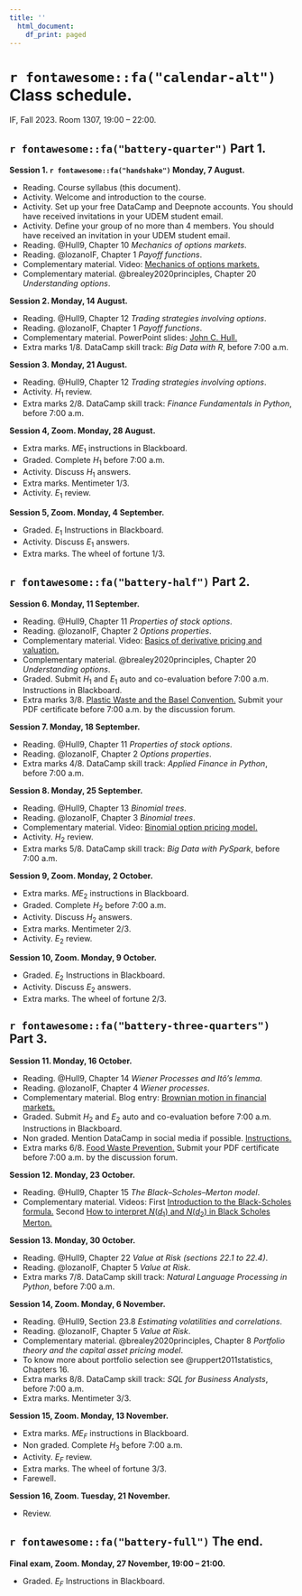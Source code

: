 ```yaml
---
title: ''
  html_document:
    df_print: paged
---
```


\newpage

# `r fontawesome::fa("calendar-alt")` Class schedule. 

IF, Fall 2023. Room 1307, 19:00 – 22:00.

## `r fontawesome::fa("battery-quarter")` Part 1.

**Session 1. `r fontawesome::fa("handshake")` Monday, 7 August.**

- Reading. Course syllabus (this document).
- Activity. Welcome and introduction to the course.
- Activity. Set up your free DataCamp and Deepnote accounts. You should have received invitations in your UDEM student email.
- Activity. Define your group of no more than 4 members. You should have received an invitation in your UDEM student email.
- Reading. @Hull9, Chapter 10 *Mechanics of options markets*.
- Reading. @lozanoIF, Chapter 1 *Payoff functions*.
- Complementary material. Video: [Mechanics of options markets.](https://youtu.be/z7P2bMCovf0)
- Complementary material. @brealey2020principles, Chapter 20 *Understanding options*.

**Session 2. Monday, 14 August.**

- Reading. @Hull9, Chapter 12 *Trading strategies involving options*. 
- Reading. @lozanoIF, Chapter 1 *Payoff functions*.
- Complementary material. PowerPoint slides: [John C. Hull.](https://www-2.rotman.utoronto.ca/~hull/ofodslides/index.html)
- Extra marks 1/8. DataCamp skill track: *Big Data with R*, before 7:00 a.m.

**Session 3. Monday, 21 August.**

- Reading. @Hull9, Chapter 12 *Trading strategies involving options*. 
- Activity. $H_1$ review.
- Extra marks 2/8. DataCamp skill track: *Finance Fundamentals in Python*, before 7:00 a.m.

**Session 4, Zoom. Monday, 28 August.**

- Extra marks. $ME_1$ instructions in Blackboard.
- Graded. Complete $H_1$ before 7:00 a.m.
- Activity. Discuss $H_1$ answers.
- Extra marks. Mentimeter 1/3.
- Activity. $E_1$ review.

**Session 5, Zoom. Monday, 4 September.**

- Graded. $E_1$ Instructions in Blackboard.
- Activity. Discuss $E_1$ answers.
- Extra marks. The wheel of fortune 1/3.

## `r fontawesome::fa("battery-half")` Part 2.

**Session 6. Monday, 11 September.**

- Reading. @Hull9, Chapter 11 *Properties of stock options*. 
- Reading. @lozanoIF, Chapter 2 *Options properties*.
- Complementary material. Video: [Basics of derivative pricing and valuation.](https://youtu.be/NdX7vDIUVQg)
- Complementary material. @brealey2020principles, Chapter 20 *Understanding options*.
- Graded. Submit $H_1$ and $E_1$ auto and co-evaluation before 7:00 a.m. Instructions in Blackboard.
- Extra marks 3/8. [Plastic Waste and the Basel Convention.](https://unccelearn.org/course/view.php?id=131&page=overview) Submit your PDF certificate before 7:00 a.m. by the discussion forum.

**Session 7. Monday, 18 September.**

- Reading. @Hull9, Chapter 11 *Properties of stock options*. 
- Reading. @lozanoIF, Chapter 2 *Options properties*.
- Extra marks 4/8. DataCamp skill track: *Applied Finance in Python*, before 7:00 a.m.

**Session 8. Monday, 25 September.**

- Reading. @Hull9, Chapter 13 *Binomial trees*. 
- Reading. @lozanoIF, Chapter 3 *Binomial trees*.
- Complementary material. Video: [Binomial option pricing model.](https://youtu.be/7hL_4J5VjRw)
- Activity. $H_2$ review.
- Extra marks 5/8. DataCamp skill track: *Big Data with PySpark*, before 7:00 a.m.

**Session 9, Zoom. Monday, 2 October.**

- Extra marks. $ME_2$ instructions in Blackboard.
- Graded. Complete $H_2$ before 7:00 a.m.
- Activity. Discuss $H_2$ answers.
- Extra marks. Mentimeter 2/3.
- Activity. $E_2$ review.

**Session 10, Zoom. Monday, 9 October.**

- Graded. $E_2$ Instructions in Blackboard.
- Activity. Discuss $E_2$ answers.
- Extra marks. The wheel of fortune 2/3.

## `r fontawesome::fa("battery-three-quarters")` Part 3.

**Session 11. Monday, 16 October.**

- Reading. @Hull9, Chapter 14 *Wiener Processes and Itô's lemma*. 
- Reading. @lozanoIF, Chapter 4 *Wiener processes*.
- Complementary material. Blog entry: [Brownian motion in financial markets.](https://www.cantorsparadise.com/brownian-motion-in-financial-markets-ea5f02204b14)
- Graded. Submit $H_2$ and $E_2$ auto and co-evaluation before 7:00 a.m. Instructions in Blackboard.
- Non graded. Mention DataCamp in social media if possible. [Instructions.](https://docs.google.com/document/d/1Dv-L036CZWsZCmn9W5p0ikgetlc4GcT-NQ9Rp_HebE0/edit)
- Extra marks 6/8. [Food Waste Prevention.](https://unccelearn.org/course/view.php?id=129&page=overview) Submit your PDF certificate before 7:00 a.m. by the discussion forum.

**Session 12. Monday, 23 October.**

- Reading. @Hull9, Chapter 15 *The Black–Scholes–Merton model*.
- Complementary material. Videos: First [Introduction to the Black-Scholes formula.](https://youtu.be/pr-u4LCFYEY) Second [How to interpret $N(d_1)$ and $N(d_2)$ in Black Scholes Merton.](https://youtu.be/spkim5Ns304)

**Session 13. Monday, 30 October.**

- Reading. @Hull9, Chapter 22 *Value at Risk (sections 22.1 to 22.4)*.
- Reading. @lozanoIF, Chapter 5 *Value at Risk*.
- Extra marks 7/8. DataCamp skill track: *Natural Language Processing in Python*, before 7:00 a.m.

**Session 14, Zoom. Monday, 6 November.**

- Reading. @Hull9, Section 23.8 *Estimating volatilities and correlations*. 
- Reading. @lozanoIF, Chapter 5 *Value at Risk*.
- Complementary material. @brealey2020principles, Chapter 8 *Portfolio theory and the capital asset pricing model*.
- To know more about portfolio selection see @ruppert2011statistics, Chapters 16.
- Extra marks 8/8. DataCamp skill track: *SQL for Business Analysts*, before 7:00 a.m.
- Extra marks. Mentimeter 3/3.

**Session 15, Zoom. Monday, 13 November.**

- Extra marks. $ME_F$ instructions in Blackboard.
- Non graded. Complete $H_3$ before 7:00 a.m.
- Activity. $E_F$ review.
- Extra marks. The wheel of fortune 3/3.
- Farewell.

**Session 16, Zoom. Tuesday, 21 November.**

- Review.

## `r fontawesome::fa("battery-full")` The end.

**Final exam, Zoom. Monday, 27 November, 19:00 – 21:00.**

- Graded. $E_F$ Instructions in Blackboard.

\newpage
